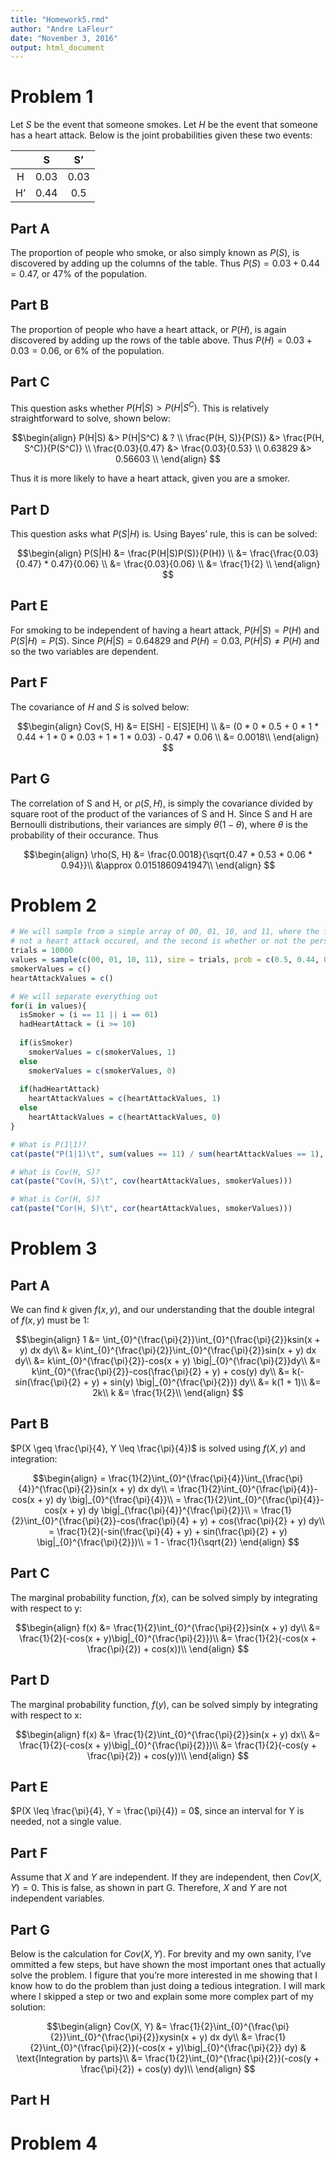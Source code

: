 ```yaml
---
title: "Homework5.rmd"
author: "Andre LaFleur"
date: "November 3, 2016"
output: html_document
---
```


# Problem 1

Let $S$ be the event that someone smokes. Let $H$ be the event that someone has a heart attack.
Below is the joint probabilities given these two events:

|   | S | S' |
|:-:|:-:|:--:|
| H | 0.03  |   0.03 |
| H'|  0.44 |   0.5 |

## Part A

The proportion of people who smoke, or also simply known as $P(S)$, is discovered by adding up the columns
of the table. Thus $P(S) = 0.03 + 0.44 = 0.47$, or 47% of the population.

## Part B

The proportion of people who have a heart attack, or $P(H)$, is again discovered by adding up the rows of the table
above. Thus $P(H) = 0.03 + 0.03 = 0.06$, or 6% of the population.

## Part C

This question asks whether $P(H|S) > P(H|S^C)$. This is relatively straightforward to solve, shown below:

$$\begin{align}
P(H|S) &> P(H|S^C) & ? \\
\frac{P(H, S)}{P(S)} &> \frac{P(H, S^C)}{P(S^C)} \\
\frac{0.03}{0.47} &> \frac{0.03}{0.53} \\
0.63829 &> 0.56603 \\
\end{align}
$$

Thus it is more likely to have a heart attack, given you are a smoker.

## Part D

This question asks what $P(S|H)$ is. Using Bayes' rule, this is can be solved:

$$\begin{align}
P(S|H) &= \frac{P(H|S)P(S)}{P(H)} \\
&= \frac{\frac{0.03}{0.47} * 0.47}{0.06} \\
&= \frac{0.03}{0.06} \\
&= \frac{1}{2} \\
\end{align}
$$

## Part E

For smoking to be independent of having a heart attack, $P(H|S) = P(H)$ and $P(S|H) = P(S)$.
Since $P(H|S) = 0.64829$ and $P(H) = 0.03$, $P(H|S) \neq P(H)$ and so the two variables are
dependent.

## Part F

The covariance of $H$ and $S$ is solved below:

$$\begin{align}
Cov(S, H) &= E[SH] - E[S]E[H] \\
&= (0 * 0 * 0.5 + 0 * 1 * 0.44 + 1 * 0 * 0.03 + 1 * 1 * 0.03) - 0.47 * 0.06 \\
&= 0.0018\\
\end{align}
$$

## Part G

The correlation of S and H, or $\rho(S, H)$, is simply the covariance divided by square root of
the product of the variances of S and H. Since S and H are Bernoulli distributions, their variances
are simply $\theta(1-\theta)$, where $\theta$ is the probability of their occurance. Thus

$$\begin{align}
\rho(S, H) &= \frac{0.0018}{\sqrt{0.47 * 0.53 * 0.06 * 0.94}}\\
&\approx 0.0151860941947\\
\end{align}
$$

# Problem 2

```r
# We will sample from a simple array of 00, 01, 10, and 11, where the first value is whether or
# not a heart attack occured, and the second is whether or not the person is a smoker.
trials = 10000
values = sample(c(00, 01, 10, 11), size = trials, prob = c(0.5, 0.44, 0.03, 0.03), replace = TRUE)
smokerValues = c()
heartAttackValues = c()

# We will separate everything out
for(i in values){
  isSmoker = (i == 11 || i == 01)
  hadHeartAttack = (i >= 10)
  
  if(isSmoker)
    smokerValues = c(smokerValues, 1)
  else
    smokerValues = c(smokerValues, 0)
  
  if(hadHeartAttack)
    heartAttackValues = c(heartAttackValues, 1)
  else
    heartAttackValues = c(heartAttackValues, 0)
}

# What is P(1|1)?
cat(paste("P(1|1)\t", sum(values == 11) / sum(heartAttackValues == 1), "\n"))

# What is Cov(H, S)?
cat(paste("Cov(H, S)\t", cov(heartAttackValues, smokerValues)))

# What is Cor(H, S)?
cat(paste("Cor(H, S)\t", cor(heartAttackValues, smokerValues)))
```

# Problem 3

## Part A

We can find $k$ given $f(x, y)$, and our understanding that the double integral of $f(x, y)$ must be $1$:

$$\begin{align}
1 &= \int_{0}^{\frac{\pi}{2}}\int_{0}^{\frac{\pi}{2}}ksin(x + y) dx dy\\
&= k\int_{0}^{\frac{\pi}{2}}\int_{0}^{\frac{\pi}{2}}sin(x + y) dx dy\\
&= k\int_{0}^{\frac{\pi}{2}}-cos(x + y) \big|_{0}^{\frac{\pi}{2}}dy\\
&= k\int_{0}^{\frac{\pi}{2}}-cos(\frac{\pi}{2} + y) + cos(y) dy\\
&= k(-sin(\frac{\pi}{2} + y) + sin(y) \big|_{0}^{\frac{\pi}{2}}) dy\\
&= k(1 + 1)\\
&= 2k\\
k &= \frac{1}{2}\\
\end{align}
$$

## Part B

$P(X \geq \frac{\pi}{4}, Y \leq \frac{\pi}{4})$ is solved using $f(X, y)$ and integration:

$$\begin{align}
= \frac{1}{2}\int_{0}^{\frac{\pi}{4}}\int_{\frac{\pi}{4}}^{\frac{\pi}{2}}sin(x + y) dx dy\\
= \frac{1}{2}\int_{0}^{\frac{\pi}{4}}-cos(x + y) dy \big|_{0}^{\frac{\pi}{4}}\\
= \frac{1}{2}\int_{0}^{\frac{\pi}{4}}-cos(x + y) dy \big|_{\frac{\pi}{4}}^{\frac{\pi}{2}}\\
= \frac{1}{2}\int_{0}^{\frac{\pi}{2}}-cos(\frac{\pi}{4} + y) + cos(\frac{\pi}{2} + y) dy\\
= \frac{1}{2}(-sin(\frac{\pi}{4} + y) + sin(\frac{\pi}{2} + y) \big|_{0}^{\frac{\pi}{2}})\\
= 1 - \frac{1}{\sqrt{2}}
\end{align}
$$

## Part C

The marginal probability function, $f(x)$, can be solved simply by integrating with respect to y:

$$\begin{align}
f(x) &= \frac{1}{2}\int_{0}^{\frac{\pi}{2}}sin(x + y) dy\\
&= \frac{1}{2}(-cos(x + y)\big|_{0}^{\frac{\pi}{2}})\\
&= \frac{1}{2}(-cos(x + \frac{\pi}{2}) + cos(x))\\
\end{align}
$$

## Part D

The marginal probability function, $f(y)$, can be solved simply by integrating with respect to x:

$$\begin{align}
f(x) &= \frac{1}{2}\int_{0}^{\frac{\pi}{2}}sin(x + y) dx\\
&= \frac{1}{2}(-cos(x + y)\big|_{0}^{\frac{\pi}{2}})\\
&= \frac{1}{2}(-cos(y + \frac{\pi}{2}) + cos(y))\\
\end{align}
$$

## Part E

$P(X \leq \frac{\pi}{4}, Y = \frac{\pi}{4}) = 0$, since an interval for Y is needed, not a single value.

## Part F

Assume that $X$ and $Y$ are independent. If they are independent, then $Cov(X, Y) = 0$. This is false, as
shown in part G. Therefore, $X$ and $Y$ are not independent variables.

## Part G

Below is the calculation for $Cov(X, Y)$. For brevity and my own sanity, I've ommitted a few steps, but
have shown the most important ones that actually solve the problem. I figure that you're more interested
in me showing that I know how to do the problem than just doing a tedious integration. I will
mark where I skipped a step or two and explain some more complex part of my solution:

$$\begin{align}
Cov(X, Y) &= \frac{1}{2}\int_{0}^{\frac{\pi}{2}}\int_{0}^{\frac{\pi}{2}}xysin(x + y) dx dy\\
&= \frac{1}{2}\int_{0}^{\frac{\pi}{2}}(-cos(x + y)\big|_{0}^{\frac{\pi}{2}} dy) & \text{Integration by parts}\\
&= \frac{1}{2}\int_{0}^{\frac{\pi}{2}}(-cos(y + \frac{\pi}{2}) + cos(y) dy)\\
\end{align}
$$

## Part H

# Problem 4












